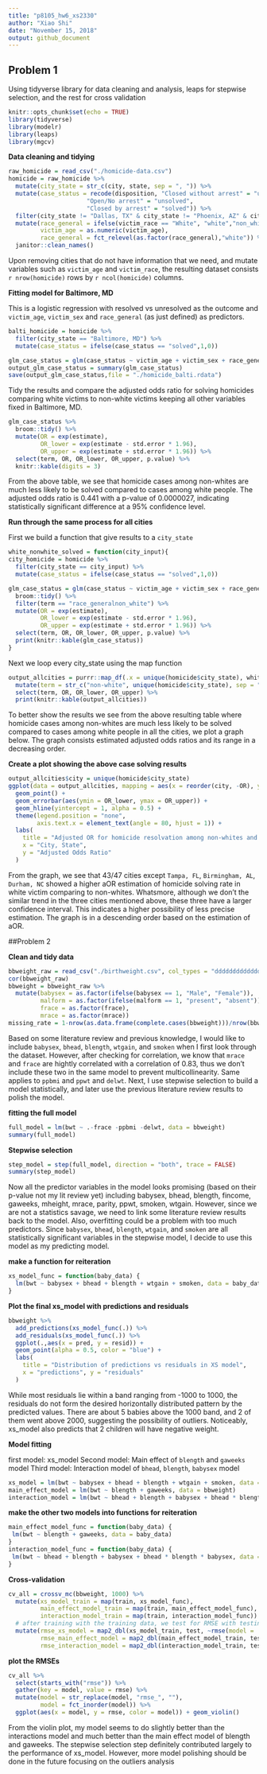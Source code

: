 ```yaml
---
title: "p8105_hw6_xs2330"
author: "Xiao Shi"
date: "November 15, 2018"
output: github_document
---
```

## Problem 1
Using tidyverse library for data cleaning and analysis, leaps for stepwise selection, and the rest for cross validation
```r
knitr::opts_chunk$set(echo = TRUE)
library(tidyverse)
library(modelr)
library(leaps)
library(mgcv)
```

**Data cleaning and tidying**
```r
raw_homicide = read_csv("./homicide-data.csv") 
homicide = raw_homicide %>%
  mutate(city_state = str_c(city, state, sep = ", ")) %>%
  mutate(case_status = recode(disposition, "Closed without arrest" = "unsolved", 
                      "Open/No arrest" = "unsolved",
                      "Closed by arrest" = "solved")) %>%
  filter(city_state != "Dallas, TX" & city_state != "Phoenix, AZ" & city_state != "Kansas City, MO" & city_state != "Tulsa, AL") %>%
  mutate(race_general = ifelse(victim_race == "White", "white","non_white"),
         victim_age = as.numeric(victim_age),
         race_general = fct_relevel(as.factor(race_general),"white")) %>%
  janitor::clean_names()

```
Upon removing cities that do not have information that we need, and mutate variables such as `victim_age` and `victim_race`, the resulting dataset consists `r nrow(homicide)` rows by `r ncol(homicide)` columns.

**Fitting model for Baltimore, MD**

This is a logistic regression with resolved vs unresolved as the outcome and `victim_age`, `victim_sex` and `race_general` (as just defined) as predictors.
```r
balti_homicide = homicide %>%
  filter(city_state == "Baltimore, MD") %>%
  mutate(case_status = ifelse(case_status == "solved",1,0))

glm_case_status = glm(case_status ~ victim_age + victim_sex + race_general, data = balti_homicide, family = binomial())
output_glm_case_status = summary(glm_case_status)
save(output_glm_case_status,file = "./homicide_balti.rdata")
```

Tidy the results and compare the adjusted odds ratio for solving homicides comparing white victims to non-white victims keeping all other variables fixed in Baltimore, MD.
```r
glm_case_status %>% 
  broom::tidy() %>% 
  mutate(OR = exp(estimate),
         OR_lower = exp(estimate - std.error * 1.96),
         OR_upper = exp(estimate + std.error * 1.96)) %>%
  select(term, OR, OR_lower, OR_upper, p.value) %>% 
  knitr::kable(digits = 3)
```

From the above table, we see that homicide cases among non-whites are much less likely to be solved compared to cases among white people. The adjusted odds ratio is 0.441 with a p-value of 0.0000027, indicating statistically significant difference at a 95% confidence level.

**Run through the same process for all cities**

First we build a function that give results to a `city_state`
```r
white_nonwhite_solved = function(city_input){
city_homicide = homicide %>%
  filter(city_state == city_input) %>%
  mutate(case_status = ifelse(case_status == "solved",1,0))

glm_case_status = glm(case_status ~ victim_age + victim_sex + race_general, data = city_homicide, family = binomial()) %>%
  broom::tidy() %>% 
  filter(term == "race_generalnon_white") %>%
  mutate(OR = exp(estimate),
         OR_lower = exp(estimate - std.error * 1.96),
         OR_upper = exp(estimate + std.error * 1.96)) %>%
  select(term, OR, OR_lower, OR_upper, p.value) %>% 
  print(knitr::kable(glm_case_status))
}
```

Next we loop every city_state using the map function
```r
output_allcities = purrr::map_df(.x = unique(homicide$city_state), white_nonwhite_solved) %>%
  mutate(term = str_c("non-white", unique(homicide$city_state), sep = " in ")) %>%
  select(term, OR, OR_lower, OR_upper) %>%
  print(knitr::kable(output_allcities))
```

To better show the results we see from the above resulting table where homicide cases among non-whites are much less likely to be solved compared to cases among white people in all the cities, we plot a graph below. The graph consists estimated adjusted odds ratios and its range in a decreasing order.

**Create a plot showing the above case solving results**
```r
output_allcities$city = unique(homicide$city_state)
ggplot(data = output_allcities, mapping = aes(x = reorder(city, -OR), y = OR, color = reorder(city, -OR))) +
  geom_point() +
  geom_errorbar(aes(ymin = OR_lower, ymax = OR_upper)) +
  geom_hline(yintercept = 1, alpha = 0.5) +
  theme(legend.position = "none", 
        axis.text.x = element_text(angle = 80, hjust = 1)) +
  labs(
    title = "Adjusted OR for homicide resolvation among non-whites and whites by city",
    x = "City, State",
    y = "Adjusted Odds Ratio"
  )
```

From the graph, we see that 43/47 cities except `Tampa, FL`, `Birmingham, AL`, `Durham, NC` showed a higher aOR estimation of homicide solving rate in white victim comparing to non-whites. Whatsmore, although we don't the similar trend in the three cities mentioned above, these three have a larger confidence interval. This indicates a higher possibility of less precise estimation. The graph is in a descending order based on the estimation of aOR.


##Problem 2

**Clean and tidy data**
```r
bbweight_raw = read_csv("./birthweight.csv", col_types = "dddddddddddddddddddd") 
cor(bbweight_raw)
bbweight = bbweight_raw %>%
  mutate(babysex = as.factor(ifelse(babysex == 1, "Male", "Female")),
         malform = as.factor(ifelse(malform == 1, "present", "absent")),
         frace = as.factor(frace),
         mrace = as.factor(mrace))
missing_rate = 1-nrow(as.data.frame(complete.cases(bbweight)))/nrow(bbweight)
```

Based on some literature review and previous knowledge, I would like to include `babysex`, `bhead`, `blength`, `wtgain`, and `smoken` when I first look through the dataset. However, after checking for correlation, we know that `mrace` and `frace` are hightly correlated with a correlation of 0.83, thus we don't include these two in the same model to prevent multicollinearity. Same applies to `ppbmi` and `ppwt` and `delwt`. Next, I use stepwise selection to build a model statistically, and later use the previous literature review results to polish the model.

**fitting the full model**
```r
full_model = lm(bwt ~ .-frace -ppbmi -delwt, data = bbweight)
summary(full_model)
```

**Stepwise selection**
```r
step_model = step(full_model, direction = "both", trace = FALSE)
summary(step_model)
```

Now all the predictor variables in the model looks promising (based on their p-value not my lit review yet) including babysex, bhead, blength, fincome, gaweeks, mheight, mrace, parity, ppwt, smoken, wtgain. However, since we are not a statistics savage, we need to link some literature review results back to the model. Also, overfitting could be a problem with too much predictors. Since `babysex`, `bhead`, `blength`, `wtgain`, and `smoken` are all statistically significant variables in the stepwise model, I decide to use this model as my predicting model.

**make a function for reiteration**
```r
xs_model_func = function(baby_data) {
  lm(bwt ~ babysex + bhead + blength + wtgain + smoken, data = baby_data)
}
```

**Plot the final xs_model with predictions and residuals**
```r
bbweight %>%
  add_predictions(xs_model_func(.)) %>%
  add_residuals(xs_model_func(.)) %>%
  ggplot(.,aes(x = pred, y = resid)) +
  geom_point(alpha = 0.5, color = "blue") +
  labs(
    title = "Distribution of predictions vs residuals in XS model",
    x = "predictions", y = "residuals"
  )
```
While most residuals lie within a band ranging from -1000 to 1000, the residuals do not form the desired horizontally distributed pattern by the predicted values. There are about 5 babies above the 1000 band, and 2 of them went above 2000, suggesting the possibility of outliers. Noticeably, xs_model also predicts that 2 children will have negative weight.

**Model fitting**

first model: xs_model
Second model: Main effect of `blength` and `gaweeks` model
Third model: Interaction model of `bhead`, `blength`, `babysex` model
```r
xs_model = lm(bwt ~ babysex + bhead + blength + wtgain + smoken, data = bbweight)
main_effect_model = lm(bwt ~ blength + gaweeks, data = bbweight)
interaction_model = lm(bwt ~ bhead + blength + babysex + bhead * blength * babysex, data = bbweight)
```

**make the other two models into functions for reiteration**
```r
main_effect_model_func = function(baby_data) {
 lm(bwt ~ blength + gaweeks, data = baby_data)
}
interaction_model_func = function(baby_data) {
 lm(bwt ~ bhead + blength + babysex + bhead * blength * babysex, data = baby_data)
}

```

**Cross-validation**
```r
cv_all = crossv_mc(bbweight, 1000) %>%
  mutate(xs_model_train = map(train, xs_model_func),
         main_effect_model_train = map(train, main_effect_model_func),
         interaction_model_train = map(train, interaction_model_func)) %>%
  # after training with the training data, we test for RMSE with testing data
  mutate(rmse_xs_model = map2_dbl(xs_model_train, test, ~rmse(model = .x, data = .y)),
         rmse_main_effect_model = map2_dbl(main_effect_model_train, test, ~rmse(model = .x, data = .y)),
         rmse_interaction_model = map2_dbl(interaction_model_train, test, ~rmse(model = .x, data = .y)))

```

**plot the RMSEs**
```r
cv_all %>% 
  select(starts_with("rmse")) %>% 
  gather(key = model, value = rmse) %>% 
  mutate(model = str_replace(model, "rmse_", ""),
         model = fct_inorder(model)) %>% 
  ggplot(aes(x = model, y = rmse, color = model)) + geom_violin()
```

From the violin plot, my model seems to do slightly better than the interactions model and much better than the main effect model of blength and gaweeks. The stepwise selection step definitely contributed largely to the performance of xs_model. However, more model polishing should be done in the future focusing on the outliers analysis
